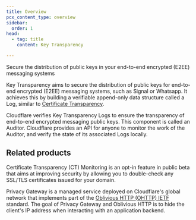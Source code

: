 ```yaml
---
title: Overview
pcx_content_type: overview
sidebar:
  order: 1
head:
  - tag: title
    content: Key Transparency

---
```



<Description>

Secure the distribution of public keys in your end-to-end encrypted (E2EE) messaging systems

</Description>

Key Transparency aims to secure the distribution of public keys for end-to-end encrypted (E2EE) messaging systems, such as Signal or Whatsapp. It achieves this by building a verifiable append-only data structure called a Log, similar to [Certificate Transparency](https://developer.mozilla.org/en-US/docs/Web/Security/Certificate_Transparency).

Cloudflare verifies Key Transparency Logs to ensure the transparency of end-to-end encrypted messaging public keys. This component is called an Auditor. Cloudflare provides an API for anyone to monitor the work of the Auditor, and verify the state of its associated Logs locally.

## Related products

<RelatedProduct header="Certificate Transparency Monitoring" href="/ssl/edge-certificates/additional-options/certificate-transparency-monitoring/" product="ssl">

Certificate Transparency (CT) Monitoring is an opt-in feature in public beta that aims at improving security by allowing you to double-check any SSL/TLS certificates issued for your domain.

</RelatedProduct>

<RelatedProduct header="Privacy Gateway" href="/privacy-gateway/" product="privacy-gateway">

Privacy Gateway is a managed service deployed on Cloudflare's global network that implements part of the [Oblivious HTTP (OHTTP) IETF](https://www.ietf.org/archive/id/draft-thomson-http-oblivious-01.html) standard. The goal of Privacy Gateway and Oblivious HTTP is to hide the client's IP address when interacting with an application backend.

</RelatedProduct>